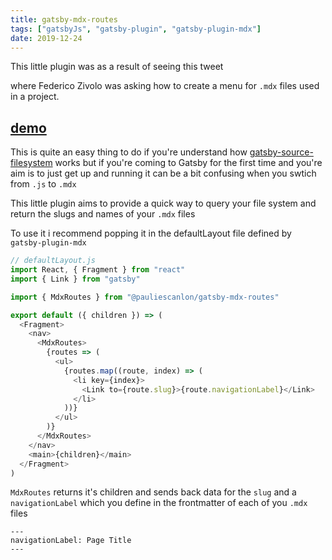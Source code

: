 ```yaml
---
title: gatsby-mdx-routes
tags: ["gatsbyJs", "gatsby-plugin", "gatsby-plugin-mdx"]
date: 2019-12-24
---
```


This little plugin was as a result of seeing this tweet

<Tweet id="FezVrasta/status/1205904176171147268" />

where Federico Zivolo was asking how to create a menu for `.mdx` files used in a project.

## [demo](https://github.com/PaulieScanlon/gatsby-mdx-routes)

This is quite an easy thing to do if you're understand how [gatsby-source-filesystem](https://github.com/gatsbyjs/gatsby/tree/master/packages/gatsby-source-filesystem) works but if you're coming to Gatsby for the first time and you're aim is to just get up and running it can be a bit confusing when you swtich from `.js` to `.mdx`

This little plugin aims to provide a quick way to query your file system and return the slugs and names of your `.mdx` files

To use it i recommend popping it in the defaultLayout file defined by `gatsby-plugin-mdx`

```js
// defaultLayout.js
import React, { Fragment } from "react"
import { Link } from "gatsby"

import { MdxRoutes } from "@pauliescanlon/gatsby-mdx-routes"

export default ({ children }) => (
  <Fragment>
    <nav>
      <MdxRoutes>
        {routes => (
          <ul>
            {routes.map((route, index) => (
              <li key={index}>
                <Link to={route.slug}>{route.navigationLabel}</Link>
              </li>
            ))}
          </ul>
        )}
      </MdxRoutes>
    </nav>
    <main>{children}</main>
  </Fragment>
)
```

`MdxRoutes` returns it's children and sends back data for the `slug` and a `navigationLabel` which you define in the frontmatter of each of you `.mdx` files

```
---
navigationLabel: Page Title
---
```
